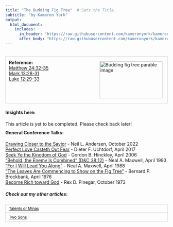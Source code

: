```yaml
---
title: "The Budding Fig Tree"  # Sets the Title.
subtitle: "by Kameron York"
output:
  html_document:
    includes:
      in_header: "https://raw.githubusercontent.com/kameronyork/kameronyork.github.io/main/parables/headers/budding-fig-tree-header.html"
      after_body: "https://raw.githubusercontent.com/kameronyork/kameronyork.github.io/main/parables/footer.html"
---
```

<br>
<div style="border: 1px solid lightgray; padding: 10px; overflow: hidden;">
<img src="https://raw.githubusercontent.com/kameronyork/kameronyork.github.io/main/docs/assets/budding-fig-tree.jpg" alt="Budding fig tree parable image" style="float: right; width: 195px; height: 115px; padding: 5px;">
<h4 style="text-align: left; margin: 0;">Reference:</h4>
<p style="text-align: left; margin: 0;">
<a href="https://www.churchofjesuschrist.org/study/scriptures/nt/matt/24?lang=eng&id=32-35#p32" target="_blank">Matthew 24:32-35</a><br>
<a href="https://www.churchofjesuschrist.org/study/scriptures/nt/mark/13?lang=eng&id=28-31#p28" target="_blank">Mark 13:28-31</a><br>
<a href="https://www.churchofjesuschrist.org/study/scriptures/nt/luke/12?lang=eng&id=29-33#p29" target="_blank">Luke 12:29-33</a>
</p>
</div>

#### Insights here:

This article is yet to be completed. Please check back later!


<div style="margin-top: -10px;">
#### General Conference Talks:

<a href="https://www.churchofjesuschrist.org/study/general-conference/2022/10/35andersen">Drawing Closer to the Savior</a> - Neil L. Andersen, October 2022<br>
<a href="https://www.churchofjesuschrist.org/study/general-conference/2017/04/perfect-love-casteth-out-fear">Perfect Love Casteth Out Fear</a> - Dieter F. Uchtdorf, April 2017<br>
<a href="https://www.churchofjesuschrist.org/study/general-conference/2006/04/seek-ye-the-kingdom-of-god">Seek Ye the Kingdom of God</a> - Gordon B. Hinckley, April 2006<br>
<a href="https://www.churchofjesuschrist.org/study/general-conference/1993/04/behold-the-enemy-is-combined-d-c-38-12">“Behold, the Enemy Is Combined” (D&C 38:12)</a> - Neal A. Maxwell, April 1993<br>
<a href="https://www.churchofjesuschrist.org/study/general-conference/1988/04/for-i-will-lead-you-along">“For I Will Lead You Along”</a> - Neal A. Maxwell, April 1988<br>
<a href="https://www.churchofjesuschrist.org/study/general-conference/1976/04/the-leaves-are-commencing-to-show-on-the-fig-tree">“The Leaves Are Commencing to Show on the Fig Tree”</a> - Bernard P. Brockbank, April 1976<br>
<a href="https://www.churchofjesuschrist.org/study/general-conference/1973/10/become-rich-toward-god">Become Rich toward God</a> - Rex D. Pinegar, October 1973<br>



##### Check out my other articles:

<link rel="stylesheet" href="https://kameronyork.github.io/scripting/themify-icons/themify-icons.css">
<div class="container">
<div class="row">
<div class="col-12 text-md-left">
<nav class="pagination mt-3">
<a class="nav nav-prev" href="https://kameronyork.com/parables/talents-or-minas.html" style="background-color: transparent; color: black; padding: 5px 10px; border: 1px solid lightgray; cursor: pointer; white-space: nowrap; font-size: 12px; display: flex; align-items: center;" 
onmouseover="this.style.backgroundColor='lightgray';" 
onmouseout="this.style.backgroundColor='transparent';" 
onmousedown="this.style.backgroundColor='gray';" 
onmouseup="this.style.backgroundColor='lightgray';">
<i class="ti-arrow-left mr-2"></i>
<span style="display: none;" class="d-md-inline-block">Talents or Minas</span>
<span style="display: inline-block;" class="d-md-none">Talents or Minas</span>
</a>
<a class="nav nav-next ml-3" href="https://kameronyork.com/parables/two-sons.html" style="background-color: transparent; color: black; padding: 5px 10px; border: 1px solid lightgray; cursor: pointer; white-space: nowrap; font-size: 12px; display: flex; align-items: center;" 
onmouseover="this.style.backgroundColor='lightgray';" 
onmouseout="this.style.backgroundColor='transparent';" 
onmousedown="this.style.backgroundColor='gray';" 
onmouseup="this.style.backgroundColor='lightgray';">
<span style="display: none;" class="d-md-inline-block">Two Sons</span>
<span style="display: inline-block;" class="d-md-none">Two Sons</span>
<i class="ti-arrow-right ml-2"></i>
</a>
</nav>
</div>
</div>
</div>